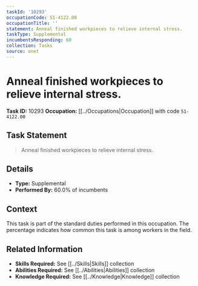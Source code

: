 ```yaml
---
taskId: '10293'
occupationCode: 51-4122.00
occupationTitle: ''
statement: Anneal finished workpieces to relieve internal stress.
taskType: Supplemental
incumbentsResponding: 60
collection: Tasks
source: onet
---
```

# Anneal finished workpieces to relieve internal stress.

**Task ID:** 10293
**Occupation:** [[../Occupations|Occupation]] with code `51-4122.00`

## Task Statement

> Anneal finished workpieces to relieve internal stress.

## Details

- **Type:** Supplemental
- **Performed By:** 60.0% of incumbents

## Context

This task is part of the standard duties performed in this occupation. The percentage indicates how common this task is among workers in the field.

## Related Information

- **Skills Required:** See [[../Skills|Skills]] collection
- **Abilities Required:** See [[../Abilities|Abilities]] collection
- **Knowledge Required:** See [[../Knowledge|Knowledge]] collection
